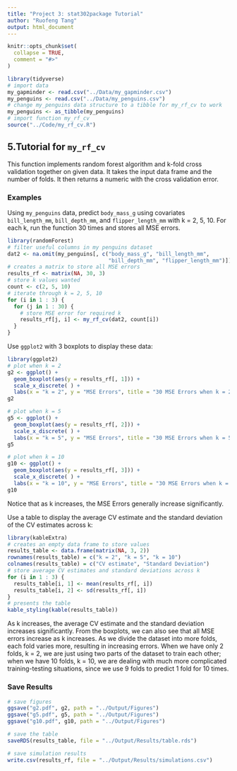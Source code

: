 ```yaml
---
title: "Project 3: stat302package Tutorial"
author: "Ruofeng Tang"
output: html_document
---
```


```r
knitr::opts_chunk$set(
  collapse = TRUE,
  comment = "#>"
)
```

```r
library(tidyverse)
# import data
my_gapminder <- read.csv("../Data/my_gapminder.csv")
my_penguins <- read.csv("../Data/my_penguins.csv")
# change my_penguins data structure to a tibble for my_rf_cv to work
my_penguins <- as_tibble(my_penguins)
# import function my_rf_cv
source("../Code/my_rf_cv.R")
```

## 5.Tutorial for `my_rf_cv`

This function implements random forest algorithm and k-fold cross validation together on given data. It takes the input data frame and the number of folds. It then returns a numeric with the cross validation error.

### Examples

Using `my_penguins` data, predict `body_mass_g` using covariates `bill_length_mm`, `bill_depth_mm`, and `flipper_length_mm` with k = 2, 5, 10. For each k, run the function 30 times and stores all MSE errors. 

```r
library(randomForest)
# filter useful columns in my penguins dataset
dat2 <- na.omit(my_penguins[, c("body_mass_g", "bill_length_mm", 
                                "bill_depth_mm", "flipper_length_mm")])
# creates a matrix to store all MSE errors
results_rf <- matrix(NA, 30, 3)
# store k values wanted
count <- c(2, 5, 10)
# iterate through k = 2, 5, 10
for (i in 1 : 3) {
  for (j in 1 : 30) {
    # store MSE error for required k
    results_rf[j, i] <- my_rf_cv(dat2, count[i])
  }
}
```

Use `ggplot2` with 3 boxplots to display these data:

```r
library(ggplot2)
# plot when k = 2
g2 <- ggplot() + 
  geom_boxplot(aes(y = results_rf[, 1])) + 
  scale_x_discrete( ) +
  labs(x = "k = 2", y = "MSE Errors", title = "30 MSE Errors when k = 2")
g2

# plot when k = 5
g5 <- ggplot() + 
  geom_boxplot(aes(y = results_rf[, 2])) + 
  scale_x_discrete( ) +
  labs(x = "k = 5", y = "MSE Errors", title = "30 MSE Errors when k = 5")
g5

# plot when k = 10
g10 <- ggplot() + 
  geom_boxplot(aes(y = results_rf[, 3])) + 
  scale_x_discrete( ) +
  labs(x = "k = 10", y = "MSE Errors", title = "30 MSE Errors when k = 10")
g10
```

Notice that as k increases, the MSE Errors generally increase significantly. 

Use a table to display the average CV estimate and the standard deviation of the CV estimates across k:

```r
library(kableExtra)
# creates an empty data frame to store values
results_table <- data.frame(matrix(NA, 3, 2))
rownames(results_table) = c("k = 2", "k = 5", "k = 10")
colnames(results_table) = c("CV estimate", "Standard Deviation")
# store average CV estimates and standard deviations across k
for (i in 1 : 3) {
  results_table[i, 1] <- mean(results_rf[, i])
  results_table[i, 2] <- sd(results_rf[, i])
}
# presents the table
kable_styling(kable(results_table))
```

As k increases, the average CV estimate and the standard deviation increases significantly. From the boxplots, we can also see that all MSE errors increase as k increases. As we divide the dataset into more folds, each fold varies more, resulting in increasing errors. When we have only 2 folds, k = 2, we are just using two parts of the dataset to train each other; when we have 10 folds, k = 10, we are dealing with much more complicated training-testing situations, since we use 9 folds to predict 1 fold for 10 times.

### Save Results

```r
# save figures
ggsave("g2.pdf", g2, path = "../Output/Figures")
ggsave("g5.pdf", g5, path = "../Output/Figures")
ggsave("g10.pdf", g10, path = "../Output/Figures")

# save the table
saveRDS(results_table, file = "../Output/Results/table.rds")

# save simulation results
write.csv(results_rf, file = "../Output/Results/simulations.csv")
```
